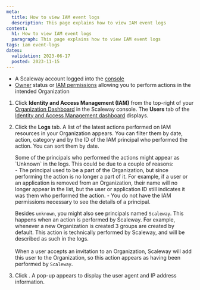 ```yaml
---
meta:
  title: How to view IAM event logs
  description: This page explains how to view IAM event logs
content:
  h1: How to view IAM event logs
  paragraph: This page explains how to view IAM event logs
tags: iam event-logs
dates:
  validation: 2023-06-17
  posted: 2023-11-15
---
```


<Macro id="requirements" />

- A Scaleway account logged into the [console](https://console.scaleway.com)
- [Owner](/identity-and-access-management/iam/concepts/#owner) status or [IAM permissions](/identity-and-access-management/iam/concepts/#permission) allowing you to perform actions in the intended Organization

1. Click **Identity and Access Management (IAM)** from the top-right of your [Organization Dashboard](https://console.scaleway.com/organization) in the Scaleway console. The **Users** tab of the [Identity and Access Management dashboard](https://console.scaleway.com/iam/users) displays.
    <Lightbox src="scaleway-iam-users-dashboard.webp" alt="" />
2. Click the **Logs** tab.
    A list of the latest actions performed on IAM resources in your Organization appears. You can filter them by date, action, category and by the ID of the IAM principal who performed the action. You can sort them by date.

    <Message type="important">
    Some of the principals who performed the actions might appear as `Unknown` in the logs. This could be due to a couple of reasons: <br />
    - The principal used to be a part of the Organization, but since performing the action is no longer a part of it. For example, if a user or an application is removed from an Organization, their name will no longer appear in the list, but the user or application ID still indicates it was them who performed the action.
    - You do not have the IAM permissions necessary to see the details of a principal.
    <br />

    Besides `unknown`, you might also see principals named `Scaleway`. This happens when an action is performed by Scaleway. For example, whenever a new Organization is created 3 groups are created by default. This action is technically performed by Scaleway, and will be described as such in the logs.<br /><br />
    When a user accepts an invitation to an Organization, Scaleway will add this user to the Organization, so this action appears as having been performed by `Scaleway`.
    </Message>
3. Click <Icon name="seeMore" />. A pop-up appears to display the user agent and IP address information.


